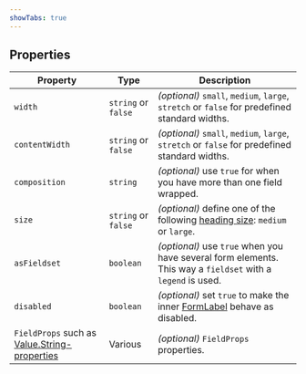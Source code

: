 ```yaml
---
showTabs: true
---
```



## Properties

<PropertiesTable props={fieldBlockProperties} />

| Property                                                                                                          | Type                | Description                                                                                                 |
| ----------------------------------------------------------------------------------------------------------------- | ------------------- | ----------------------------------------------------------------------------------------------------------- |
| `width`                                                                                                           | `string` or `false` | _(optional)_ `small`, `medium`, `large`, `stretch` or `false` for predefined standard widths.               |
| `contentWidth`                                                                                                    | `string` or `false` | _(optional)_ `small`, `medium`, `large`, `stretch` or `false` for predefined standard widths.               |
| `composition`                                                                                                     | `string`            | _(optional)_ use `true` for when you have more than one field wrapped.                                      |
| `size`                                                                                                            | `string` or `false` | _(optional)_ define one of the following [heading size](/uilib/elements/heading/): `medium` or `large`.     |
| `asFieldset`                                                                                                      | `boolean`           | _(optional)_ use `true` when you have several form elements. This way a `fieldset` with a `legend` is used. |
| `disabled`                                                                                                        | `boolean`           | _(optional)_ set `true` to make the inner [FormLabel](/uilib/components/form-label/) behave as disabled.    |
| `FieldProps` such as [Value.String-properties](/uilib/extensions/forms/extended-features/Value/String/properties) | Various             | _(optional)_ `FieldProps` properties.                                                                       |
